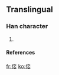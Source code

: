 ==Translingual==
===Han character===
{{Han char|rn=9|rad=人|as=08|sn=10|four=|canj=人卜廿女 (OYTV)}}
# {{defn|Han|sort=人08}}
====References====
{{Han ref|kx=0109.171|hdz=10183.041|uh=503F|ud=20543}}

[[fr:倿]]
[[ko:倿]]